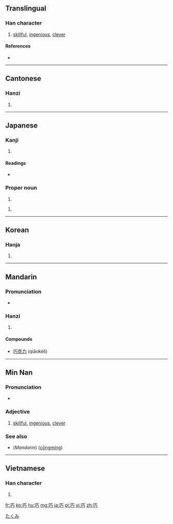 ==Translingual==

===Han character===
{{Han char|rn=48|rad=工|as=02|sn=5|four=1112<sub>7</sub>|canj=一一女尸 (MMVS)}}

# [[skillful]], [[ingenious]], [[clever]]

====References====
* {{Han ref|kx=0325.090|dkj=08721|dj=0628.010|hdz=10412.010|uh=5DE7|ud=24039|bh=A5A9|bd=42409}}

----

==Cantonese==

===Hanzi===
{{yue-hanzi|jyut=|y=haau2}}

# {{defn|lang=yue|sort=工02}}

----

==Japanese==

===Kanji===
{{ja-kanji|grade=c|rs=工02}}

# {{defn|lang=ja|sort=工02}}

====Readings====
* {{ja-readings|on=[[こう]] (kō)|kun=[[たくみ]] (takumi), [[さとい]] (satoi)}}

===Proper noun===
{{ja-pos|k|proper|hira=たくみ|rom=Takumi}}

# {{given name|male|lang=ja}}

{{ja-pos|k|proper|hira=こう|rom=Kō}}

# {{given name|male|lang=ja}}

[[Category:Japanese male given names|たくみ]]

----

==Korean==

===Hanja===
{{ko-hanja|hangeul=[[교]]|rv=gyo|mr=kyo}}

# {{defn|lang=ko|sort=工02}}

----

==Mandarin==

===Pronunciation===
* {{audio|Zh-qiao.ogg|Audio}}

===Hanzi===
{{cmn-hanzi|pin=[[qiǎo]] ([[qiao3]])|wg=ch'iao<sup>3</sup>}}

# {{defn|lang=cmn|sort=工02}}

====Compounds====
* [[巧克力]] (qiǎokèlì)

----

==Min Nan==

===Pronunciation===
* {{IPA|[ kʰiau˥˧ ]|lang=nan}}

===Adjective===
{{nan-adj|ts|poj=khiáu|pojt=khiau2|rs=工02}}

# [[skillful]], [[ingenious]], [[clever]]

===See also===
* (''Mandarin'') {{zh-ts|聰明|聪明}} ([[cōngmíng]])

----

==Vietnamese==

===Han character===
{{vi-hantu|[[xảo]]|rs=工02}}

# {{defn|lang=vi|sort=工02}}

[[fr:巧]]
[[ko:巧]]
[[hu:巧]]
[[mg:巧]]
[[ja:巧]]
[[pl:巧]]
[[vi:巧]]
[[zh:巧]]